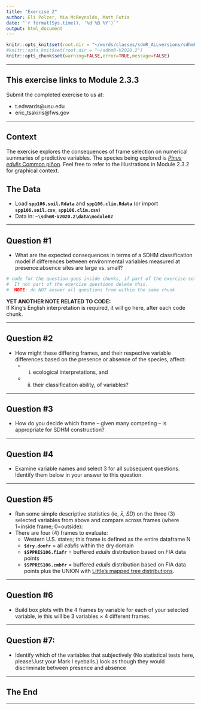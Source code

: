 ```yaml
---
title: "Exercise 2"
author: Eli Polzer, Mia McReynolds, Matt Futia
date: "`r format(Sys.time(), '%d %B %Y')`"
output: html_document
---
```



```r
knitr::opts_knit$set(root.dir = "~/words/classes/sdmR_ALLversions/sdhmR-V2020.2")
#knitr::opts_knit$set(root.dir = "~/sdhmR-V2020.2")
knitr::opts_chunk$set(warning=FALSE,error=TRUE,message=FALSE)
```

---

## This exercise links to Module 2.3.3

Submit the completed exercise to us at:

* t.edwards@usu.edu 
* eric_tsakiris@fws.gov 

---

## Context

The exercise explores the consequences of frame selection on numerical summaries of predictive variables.  The species being explored is [*Pinus edulis* Common piñon](https://www.conifers.org/pi/Pinus_edulis.php).  Feel free to refer to the illustrations in Module 2.3.2 for graphical context.

## The Data

* Load **`spp106.soil.Rdata`** and **`spp106.clim.Rdata`** (or import **`spp106.soil.csv`**, **`spp106.clim.csv`**)
* Data in: **`~\sdhmR-V2020.2\data\module02`**

---

## Question #1

* What are the expected consequences in terms of a SDHM classification model if differences between environmental variables measured at presence:absence sites are large vs. small?

```r
# code for the question goes inside chunks, if part of the exercise solution.
#  If not part of the exercise questions delete this.
#  NOTE: do NOT answer all questions from within the same chunk
```

**YET ANOTHER NOTE RELATED TO CODE:**  
If King's English interpretation is required, it will go here, after each code chunk.

---

## Question #2

* How might these differing frames, and their respective variable differences based on the presence or absence of the species, affect: 
  * (i) ecological interpretations, and 
  * (ii) their classification ability, of variables?

---

## Question #3

* How do you decide which frame -- given many competing -- is appropriate for SDHM construction?

---

## Question #4

* Examine variable names and select 3 for all subsequent questions.  Identify them below in your answer to this question.

---

## Question #5

* Run some simple descriptive statistics (ie, $\bar{x}$, $SD$) on the three (3) selected variables from above and compare across frames (where 1=inside frame; 0=outside): 
* There are four (4) frames to evaluate:
  * Western U.S. states; this frame is defined as the entire dataframe N
  * **`$dry.domfr`** = all *edulis* within the dry domain
  * **`$SPPRES106.fiafr`** = buffered *edulis* distribution based on FIA data points
  * **`$SPPRES106.cmbfr`** = buffered *edulis* distribution based on FIA data points plus the UNION with [Little’s mapped tree distributions](https://www.fs.fed.us/database/feis/pdfs/Little/aa_SupportingFiles/LittleMaps.html).
  
---
  
## Question #6

* Build box plots with the 4 frames by variable for each of your selected variable, ie this will be 3 variables $\times$ 4 different frames.

---

## Question #7: 

* Identify which of the variables that subjectively (No statistical tests here, please!Just your Mark I eyeballs.) look as though they would discriminate between presence and absence

---

## The End

---